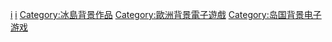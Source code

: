 [[Category:各国背景电子游戏|i]]
[[Category:欧洲各国背景电子游戏|i]]
[[Category:冰島背景作品|Category:冰島背景作品]]
[[Category:歐洲背景電子遊戲|Category:歐洲背景電子遊戲]]
[[Category:岛国背景电子游戏|Category:岛国背景电子游戏]]